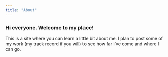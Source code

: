 ```yaml
---
title: "About"
---
```


### Hi everyone. Welcome to my place!

This is a site where you can learn a little bit about me. I plan to post some
of my work (my track record if you will) to see how far I've come and 
where I can go.